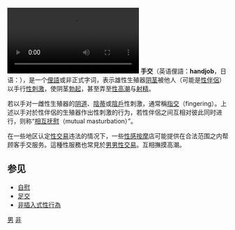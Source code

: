 {{Distinguish|指交|自慰}}
{{Unreferenced|time=2022-06-28T14:30:09+00:00}}
[[File:A_handjob_video.ogv|缩略图]]
'''手交'''（英语俚語：'''handjob'''，日语：'''{{lang|ja|手コキ}}'''），是一个[[性俚語|俚語]]或非正式字词，表示雄性生殖器[[阴茎|阴茎]]被他人（可能是[[性伴侶|性伴侶]]）以手行[[性刺激|性刺激]]，使阴茎[[勃起|勃起]]，甚至弄至[[性高潮|性高潮]]与[[射精|射精]]。

若以手对一雌性生殖器的[[阴道|阴道]]、[[陰蒂|陰蒂]]或[[女陰|陰戶]]性刺激，通常稱[[指交|指交]]（fingering）。上述以手对於性伴侶的生殖器作出性刺激的行为，若性伴侶之间互相对彼此同时进行，则称“[[非插入式性行為|相互抚慰]]（mutual masturbation）”。

在一些地区认定[[性交易|性交易]]违法的情况下，一些[[感官按摩|性感按摩]]店可能提供在合法范围之内帮顾客手交服务。這種性服務也常見於[[男男性交易|男男性交易]]。互相撫摸高潮。

==参见==
*[[自慰|自慰]]
*[[足交|足交]]
*[[非插入式性行為|非插入式性行為]]

{{性}}
{{自慰}}
[[Category:性俗語|男]]
[[Category:性行为|非]]
{{Sex-stub}}